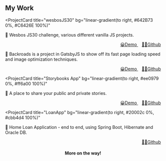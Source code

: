 ## My Work

<ProjectCard
  title="wesbosJS30"
  bg="linear-gradient(to right, #642B73 0%, #C6426E 100%)"
>
  🦄 Wesbos JS30 challenge, various different vanilla JS projects.
  <br />
  <div align="right">
    <a href="https://absphreak.github.io/wesbosJS30" target="_blank">
      😀Demo
    </a>
    &nbsp;&nbsp;
    <a href="https://github.com/ABSphreak/wesbosJS30">👨‍💻Github</a>
  </div>
</ProjectCard>

<ProjectCard
  title="Backroads-Gatsby"
  bg="linear-gradient(to right, #159957 0%, #155799 100%)">

🚀 Backroads is a project in GatsbyJS to show off its fast page loading speed
and image optimization techniques.

<div align="right">
    <a href="https://abs-backroads.netlify.app" target="_blank">
      😀Demo
    </a>
    &nbsp;&nbsp;
    <a href="https://github.com/ABSphreak/backroads-gatsby">👨‍💻Github</a>
  </div>
</ProjectCard>

<ProjectCard
  title="Storybooks App"
  bg="linear-gradient(to right, #ee0979 0%, #ff6a00 100%)"
>
  📑 A place to share your public and private stories.
  <div align="right">
    <a href="https://abs-storybook.herokuapp.com" target="_blank">
      😀Demo
    </a>
    &nbsp;&nbsp;
    <a href="https://github.com/ABSphreak/storybooksApp">👨‍💻Github</a>
  </div>
</ProjectCard>

<ProjectCard
  title="LoanApp"
  bg="linear-gradient(to right, #20002c 0%, #cbb4d4 100%)"
>
  🌿 Home Loan Application - end to end, using Spring Boot, Hibernate and Oracle
  DB.
  <div align="right">
    <a href="https://github.com/ABSphreak/LoanApp">👨‍💻Github</a>
  </div>
</ProjectCard>

<div align="center">
  <h4>More on the way!</h4>
</div>
